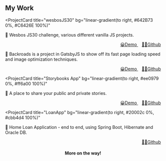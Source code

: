 ## My Work

<ProjectCard
  title="wesbosJS30"
  bg="linear-gradient(to right, #642B73 0%, #C6426E 100%)"
>
  🦄 Wesbos JS30 challenge, various different vanilla JS projects.
  <br />
  <div align="right">
    <a href="https://absphreak.github.io/wesbosJS30" target="_blank">
      😀Demo
    </a>
    &nbsp;&nbsp;
    <a href="https://github.com/ABSphreak/wesbosJS30">👨‍💻Github</a>
  </div>
</ProjectCard>

<ProjectCard
  title="Backroads-Gatsby"
  bg="linear-gradient(to right, #159957 0%, #155799 100%)">

🚀 Backroads is a project in GatsbyJS to show off its fast page loading speed
and image optimization techniques.

<div align="right">
    <a href="https://abs-backroads.netlify.app" target="_blank">
      😀Demo
    </a>
    &nbsp;&nbsp;
    <a href="https://github.com/ABSphreak/backroads-gatsby">👨‍💻Github</a>
  </div>
</ProjectCard>

<ProjectCard
  title="Storybooks App"
  bg="linear-gradient(to right, #ee0979 0%, #ff6a00 100%)"
>
  📑 A place to share your public and private stories.
  <div align="right">
    <a href="https://abs-storybook.herokuapp.com" target="_blank">
      😀Demo
    </a>
    &nbsp;&nbsp;
    <a href="https://github.com/ABSphreak/storybooksApp">👨‍💻Github</a>
  </div>
</ProjectCard>

<ProjectCard
  title="LoanApp"
  bg="linear-gradient(to right, #20002c 0%, #cbb4d4 100%)"
>
  🌿 Home Loan Application - end to end, using Spring Boot, Hibernate and Oracle
  DB.
  <div align="right">
    <a href="https://github.com/ABSphreak/LoanApp">👨‍💻Github</a>
  </div>
</ProjectCard>

<div align="center">
  <h4>More on the way!</h4>
</div>
